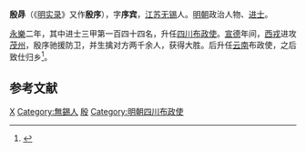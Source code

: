 {{Otheruses|other=名为殷冔的其他人物|殷晘}}

'''殷冔'''（《[[明实录|明实录]]》又作'''殷序'''），字'''序宾'''，[[江苏|江苏]][[无锡|无锡]]人。[[明朝|明朝]]政治人物、[[进士|进士]]。

[[永乐_(明朝)|永樂]]二年，其中进士三甲第一百四十四名，升任[[四川|四川]][[布政使|布政使]]。[[宣德|宣德]]年间，[[西戎|西戎]]进攻[[茂州|茂州]]，殷序驰援防卫，并生擒对方两千余人，获得大胜。后升任[[云南|云南]]布政使，之后致仕归乡<ref>{{cite book | language = zh-hans | author = 潘荣胜 | coauthors =  | title = 《明清进士录》 | url =  | date = 2006年 | location =  | publisher = [[中华书局|中华书局]] | id =  | isbn = 9787101043501 | pages = 25页 }}</ref>。

==参考文献==
{{reflist}}

{{永樂二年甲申科殿試金榜}}

{{DEFAULTSORT:Yin殷}}
[[Category:殷姓|X]]
[[Category:無錫人|Category:無錫人]]
[[Category:明朝雲南布政使|殷]]
[[Category:明朝四川布政使|Category:明朝四川布政使]]


{{明朝人物小作品}}